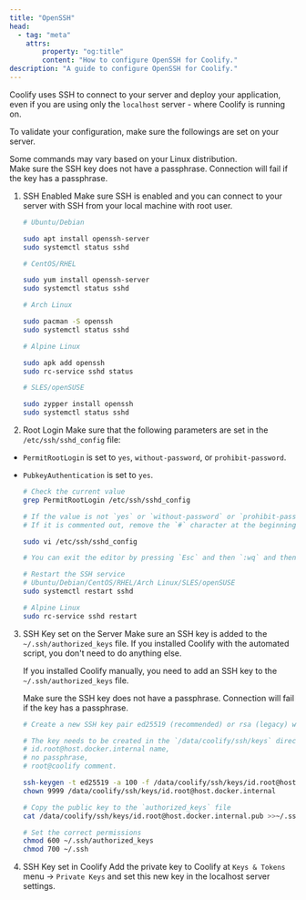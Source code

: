 ```yaml
---
title: "OpenSSH"
head:
  - tag: "meta"
    attrs:
        property: "og:title"
        content: "How to configure OpenSSH for Coolify."
description: "A guide to configure OpenSSH for Coolify."
---
```



Coolify uses SSH to connect to your server and deploy your application, even if you are using only the `localhost` server - where Coolify is running on.

To validate your configuration, make sure the followings are set on your server.

<Aside type="caution">Some commands may vary based on your Linux distribution.</Aside>

<Aside type="caution">
  Make sure the SSH key does not have a passphrase. Connection will fail if the
  key has a passphrase.
</Aside>

<Steps>

1. SSH Enabled
    Make sure SSH is enabled and you can connect to your server with SSH from your local machine with root user.

    ```bash
    # Ubuntu/Debian

    sudo apt install openssh-server
    sudo systemctl status sshd

    # CentOS/RHEL

    sudo yum install openssh-server
    sudo systemctl status sshd

    # Arch Linux

    sudo pacman -S openssh
    sudo systemctl status sshd

    # Alpine Linux

    sudo apk add openssh
    sudo rc-service sshd status

    # SLES/openSUSE

    sudo zypper install openssh
    sudo systemctl status sshd

    ````
2. Root Login
   Make sure that the following parameters are set in the `/etc/ssh/sshd_config` file:
  - `PermitRootLogin` is set to `yes`, `without-password`, or `prohibit-password`.
  - `PubkeyAuthentication` is set to `yes`.

    ```bash
    # Check the current value
    grep PermitRootLogin /etc/ssh/sshd_config

    # If the value is not `yes` or `without-password` or `prohibit-password`, change it and make sure it is not commented out.
    # If it is commented out, remove the `#` character at the beginning of the line.

    sudo vi /etc/ssh/sshd_config

    # You can exit the editor by pressing `Esc` and then `:wq` and then `Enter` keys - thank me later.

    # Restart the SSH service
    # Ubuntu/Debian/CentOS/RHEL/Arch Linux/SLES/openSUSE
    sudo systemctl restart sshd

    # Alpine Linux
    sudo rc-service sshd restart

    ````
3. SSH Key set on the Server
    Make sure an SSH key is added to the `~/.ssh/authorized_keys` file.
    If you installed Coolify with the automated script, you don't need to do anything else.

    If you installed Coolify manually, you need to add an SSH key to the `~/.ssh/authorized_keys` file.

    <Aside type="caution">
      Make sure the SSH key does not have a passphrase. Connection will fail if the
      key has a passphrase.
    </Aside>

    ```bash
    # Create a new SSH key pair ed25519 (recommended) or rsa (legacy) with the following command.

    # The key needs to be created in the `/data/coolify/ssh/keys` directory with,
    # id.root@host.docker.internal name,
    # no passphrase,
    # root@coolify comment.

    ssh-keygen -t ed25519 -a 100 -f /data/coolify/ssh/keys/id.root@host.docker.internal -q -N "" -C root@coolify
    chown 9999 /data/coolify/ssh/keys/id.root@host.docker.internal

    # Copy the public key to the `authorized_keys` file
    cat /data/coolify/ssh/keys/id.root@host.docker.internal.pub >>~/.ssh/authorized_keys

    # Set the correct permissions
    chmod 600 ~/.ssh/authorized_keys
    chmod 700 ~/.ssh
    ```

4. SSH Key set in Coolify
    Add the private key to Coolify at `Keys & Tokens` menu -> `Private Keys` and set this new key in the localhost server settings.

</Steps>
